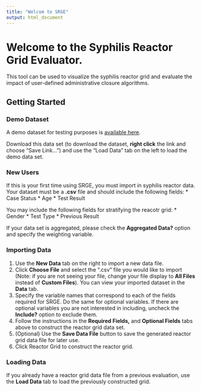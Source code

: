 ```yaml
---
title: "Welcom to SRGE"
output: html_document
---
```


# Welcome to the Syphilis Reactor Grid Evaluator. 
This tool can be used to visualize the syphilis reactor grid and evaluate the impact of user-defined administrative closure algorithms.

## Getting Started

### Demo Dataset
A demo dataset for testing purposes is [available here](https://raw.githubusercontent.com/tavoundjian/SRGE/master/SRGEDemoData.csv).

Download this data set (to download the dataset, **right click** the link and choose "Save Link...") and use the "Load Data" tab on the left to load the demo data set.

### New Users  
If this is your first time using SRGE, you must import in syphilis reactor data. Your dataset must be a **.csv** file and should include the following fields:
  * Case Status
  * Age 
  * Test Result
  
You may include the following fields for stratifying the reacotr grid:
  * Gender
  * Test Type
  * Previous Result  
  
If your data set is aggregated, please check the **Aggregated Data?** option and specify the weighting variable.  

### Importing Data  
1. Use the **New Data** tab on the right to import a new data file.
2. Click **Choose File** and select the ".csv" file you would like to import (Note: if you are not seeing your file, change your file display to **All Files** instead of **Custom Files**). You can view your imported dataset in the **Data** tab.
3. Specify the variable names that correspond to each of the fields required for SRGE. Do the same for optional variables. If there are optional variables you are not interested in including, uncheck the **Include?** option to exclude them.
4. Follow the instructions in the **Required Fields,** and **Optional Fields** tabs above to construct the reactor grid data set.
5. (Optional) Use the **Save Data File** button to save the generated reactor grid data file for later use.
6. Click Reactor Grid to construct the reactor grid.

### Loading Data
If you already have a reactor grid data file from a previous evaluation, use the **Load Data** tab to load the previously constructed grid.
